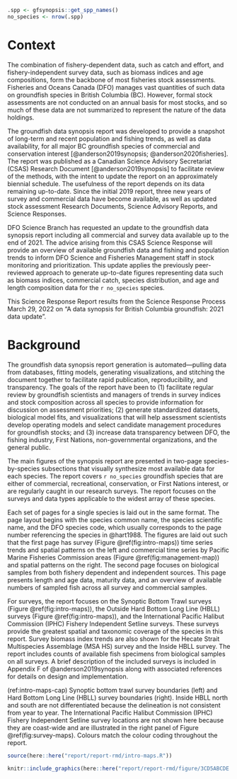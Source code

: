 ```r
.spp <- gfsynopsis::get_spp_names()
no_species <- nrow(.spp)
```

# Context {#sec:context}

The combination of fishery-dependent data, such as catch and effort, and fishery-independent survey data, such as biomass indices and age compositions, form the backbone of most fisheries stock assessments.
Fisheries and Oceans Canada (DFO) manages vast quantities of such data on groundfish species in British Columbia (BC).
However, formal stock assessments are not conducted on an annual basis for most stocks, and so much of these data are not summarized to represent the nature of the data holdings.

The groundfish data synopsis report was developed to provide a snapshot of long-term and recent population and fishing trends, as well as data availability, for all major BC groundfish species of commercial and conservation interest [@anderson2019synopsis; @anderson2020fisheries].
The report was published as a Canadian Science Advisory Secretariat (CSAS) Research Document [@anderson2019synopsis] to facilitate review of the methods, with the intent to update the report on an approximately biennial schedule.
The usefulness of the report depends on its data remaining up-to-date.
Since the initial 2019 report, three new years of survey and commercial data have become available, as well as updated stock assessment Research Documents, Science Advisory Reports, and Science Responses.

DFO Science Branch has requested an update to the groundfish data synopsis report including all commercial and survey data available up to the end of 2021.
The advice arising from this CSAS Science Response will provide an overview of available groundfish data and fishing and population trends to inform DFO Science and Fisheries Management staff in stock monitoring and prioritization.
This update applies the previously peer-reviewed approach to generate up-to-date figures representing data such as biomass indices, commercial catch, species distribution, and age and length composition data for the `r no_species` species.

This Science Response Report results from the Science Response Process March 29, 2022 on "A data synopsis for British Columbia groundfish: 2021 data update".

# Background {#sec:background}

The groundfish data synopsis report generation is automated---pulling data from databases, fitting models, generating visualizations, and stitching the document together to facilitate rapid publication, reproducibility, and transparency.
The goals of the report have been to
(1) facilitate regular review by groundfish
scientists and managers of trends in survey indices and stock composition
across all species to provide information for discussion on assessment
priorities;
(2) generate standardized datasets, biological model fits, and visualizations that will help assessment scientists develop operating models and select candidate management procedures for groundfish stocks; and
(3) increase data transparency between DFO, the fishing industry, First Nations, non-governmental organizations, and the general public.

The main figures of the synopsis report are presented in two-page species-by-species subsections that visually synthesize most available data for each species.
The report covers `r no_species` groundfish species that are either of commercial, recreational, conservation, or First Nations interest, or are regularly caught in our research surveys.
The report focuses on the surveys and data types applicable to the widest array of these species.

Each set of pages for a single species is laid out in the same format.
The page layout begins with the species common name, the species scientific name, and the DFO species code, which usually corresponds to the page number referencing the species in @hart1988.
The figures are laid out such that the first page has survey (Figure \@ref(fig:intro-maps)) time series trends and spatial patterns on the left and commercial time series by Pacific Marine Fisheries Commission areas (Figure \@ref(fig:management-map)) and spatial patterns on the right.
The second page focuses on biological samples from both fishery dependent and independent sources.
This page presents length and age data, maturity data, and an overview of available numbers of sampled fish across all survey and commercial samples.

For surveys, the report focuses on the Synoptic Bottom Trawl surveys (Figure \@ref(fig:intro-maps)), the Outside Hard Bottom Long Line (HBLL) surveys (Figure \@ref(fig:intro-maps)), and the International Pacific Halibut Commission (IPHC) Fishery Independent Setline surveys.
These surveys provide the greatest spatial and taxonomic coverage of the species in this report.
Survey biomass index trends are also shown for the Hecate Strait Multispecies Assemblage (MSA HS) survey and the Inside HBLL survey.
The report includes counts of available fish specimens from biological samples on all surveys.
A brief description of the included surveys is included in Appendix F of @anderson2019synopsis along with associated references for details on design and implementation.

(ref:intro-maps-cap) Synoptic bottom trawl survey boundaries (left) and Hard Bottom Long Line (HBLL) survey boundaries (right). 
Inside HBLL north and south are not differentiated because the delineation is not consistent from year to year. 
The International Pacific Halibut Commission (IPHC) Fishery Independent Setline survey locations are not shown here because they are coast-wide and are illustrated in the right panel of Figure \@ref(fig:survey-maps).
Colours match the colour coding throughout the report.

```r
source(here::here("report/report-rmd/intro-maps.R"))
```

```r
knitr::include_graphics(here::here("report/report-rmd/figure/3CD5ABCDE.png"), dpi = NA)
```
